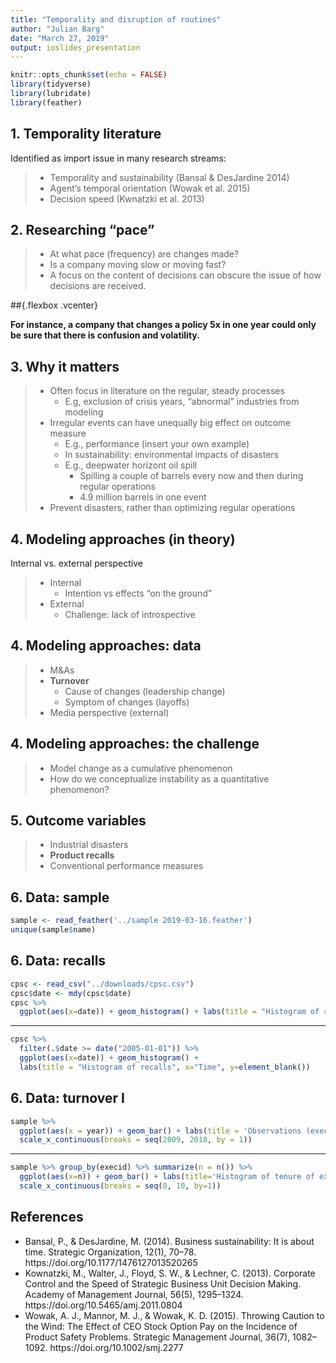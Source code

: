 ```yaml
---
title: "Temporality and disruption of routines"
author: "Julian Barg"
date: "March 27, 2019"
output: ioslides_presentation
---
```


```r
knitr::opts_chunk$set(echo = FALSE)
library(tidyverse)
library(lubridate)
library(feather)
```

## 1. Temporality literature

Identified as import issue in many research streams:

> - Temporality and sustainability (Bansal & DesJardine 2014)
> - Agent's temporal orientation (Wowak et al. 2015)
> - Decision speed (Kwnatzki et al. 2013)

## 2. Researching "pace"

> - At what pace (frequency) are changes made?
> - Is a company moving slow or moving fast?
> - A focus on the content of decisions can obscure the issue of how decisions are received.

##{.flexbox .vcenter}

<b>
For instance, a company that changes a policy 5x in one year could only be sure that there is confusion and volatility.
</b>

## 3. Why it matters

> - Often focus in literature on the regular, steady processes
>   - E.g, exclusion of crisis years, "abnormal" industries from modeling
> - Irregular events can have unequally big effect on outcome measure
>     - E.g., performance (insert your own example)
>     - In sustainability: environmental impacts of disasters
>     - E.g., deepwater horizont oil spill
>         - Spilling a couple of barrels every now and then during regular operations
>         - 4.9 million barrels in one event
> - Prevent disasters, rather than optimizing regular operations

## 4. Modeling approaches (in theory)

Internal vs. external perspective

> - Internal
>     - Intention vs effects "on the ground"
> - External
>     - Challenge: lack of introspective

## 4. Modeling approaches: data

> - M&As 
> - <div class="red2"><b>Turnover</b></div>
>     - Cause of changes (leadership change)
>     - Symptom of changes (layoffs)
> - Media perspective (external)

## 4. Modeling approaches: the challenge

> - Model change as a cumulative phenomenon
> - How do we conceptualize instability as a quantitative phenomenon?

## 5. Outcome variables

> - Industrial disasters
> - <div class="red2"><b>Product recalls</b></div>
> - Conventional performance measures

## 6. Data: sample{.smaller}

```r
sample <- read_feather('../sample 2019-03-16.feather')
unique(sample$name)
```

## 6. Data: recalls{.smaller}

```r
cpsc <- read_csv("../downloads/cpsc.csv")
cpsc$date <- mdy(cpsc$date)
cpsc %>%
  ggplot(aes(x=date)) + geom_histogram() + labs(title = "Histogram of recalls", x="Time", y=element_blank())
``` 

---

```r
cpsc %>%
  filter(.$date >= date("2005-01-01")) %>%
  ggplot(aes(x=date)) + geom_histogram() + 
  labs(title = "Histogram of recalls", x="Time", y=element_blank())
```

## 6. Data: turnover I{.smaller}

```r
sample %>%
  ggplot(aes(x = year)) + geom_bar() + labs(title = 'Observations (executives) per year') + 
  scale_x_continuous(breaks = seq(2009, 2018, by = 1))
```

---

```r
sample %>% group_by(execid) %>% summarize(n = n()) %>%
  ggplot(aes(x=n)) + geom_bar() + labs(title='Histogram of tenure of executives') + 
  scale_x_continuous(breaks = seq(0, 10, by=1))
```

## References
- Bansal, P., & DesJardine, M. (2014). Business sustainability: It is about time. Strategic Organization, 12(1), 70–78. https://doi.org/10.1177/1476127013520265
- Kownatzki, M., Walter, J., Floyd, S. W., & Lechner, C. (2013). Corporate Control and the Speed of Strategic Business Unit Decision Making. Academy of Management Journal, 56(5), 1295–1324. https://doi.org/10.5465/amj.2011.0804
- Wowak, A. J., Mannor, M. J., & Wowak, K. D. (2015). Throwing Caution to the Wind: The Effect of CEO Stock Option Pay on the Incidence of Product Safety Problems. Strategic Management Journal, 36(7), 1082–1092. https://doi.org/10.1002/smj.2277

